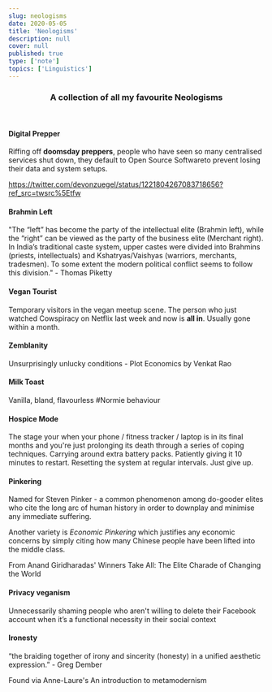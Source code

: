 ```yaml
---
slug: neologisms
date: 2020-05-05
title: 'Neologisms'
description: null
cover: null
published: true
type: ['note']
topics: ['Linguistics']
---
```


<Center>

### A collection of all my favourite <a noTip to="https://en.wikipedia.org/wiki/Neologism">Neologisms</a>

</Center>

<br />

<SimpleCard>

#### Digital Prepper
Riffing off **doomsday preppers**, people who have seen so many centralised services shut down, they default to Open Source Softwareto prevent losing their data and system setups.

https://twitter.com/devonzuegel/status/1221804267083718656?ref_src=twsrc%5Etfw

</SimpleCard>

<SimpleCard>

#### Brahmin Left

"The “left” has become the party of the intellectual elite (Brahmin left), while the “right” can be viewed as the party of the business elite (Merchant right). In India’s traditional caste system, upper castes were divided into Brahmins (priests, intellectuals) and Kshatryas/Vaishyas (warriors, merchants, tradesmen). To some extent the modern political conflict seems to follow this division." - <a to="http://piketty.pse.ens.fr/files/Piketty2018.pdf">Thomas Piketty </a>

</SimpleCard>

<SimpleCard>

#### Vegan Tourist

Temporary visitors in the vegan meetup scene. The person who just watched Cowspiracy on Netflix last week and now is __all in__. Usually gone within a month.

</SimpleCard>

<SimpleCard>

#### Zemblanity

Unsurprisingly unlucky conditions - <a to="https://www.ribbonfarm.com/2020/03/09/plot-economics/">Plot Economics</a> by Venkat Rao

</SimpleCard>

<SimpleCard>

#### Milk Toast

Vanilla, bland, flavourless #Normie behaviour

</SimpleCard>

<SimpleCard>

#### Hospice Mode

The stage your when your phone / fitness tracker / laptop is in its final months and you're just prolonging its death through a series of coping techniques. Carrying around extra battery packs. Patiently giving it 10 minutes to restart. Resetting the system at regular intervals. Just give up.

</SimpleCard>

<SimpleCard>

#### Pinkering

Named for Steven Pinker - a common phenomenon among do-gooder elites who cite the long arc of human history in order to downplay and minimise any immediate suffering.

Another variety is _Economic Pinkering_ which justifies any economic concerns by simply citing how many Chinese people have been lifted into the middle class.

From Anand Giridharadas' <a to='https://en.wikipedia.org/wiki/Winners_Take_All:_The_Elite_Charade_of_Changing_the_World'>Winners Take All: The Elite Charade of Changing the World</a>

</SimpleCard>

<SimpleCard>

#### Privacy veganism

Unnecessarily shaming people who aren't willing to delete their Facebook account when it’s a functional necessity in their social context

</SimpleCard>

<SimpleCard>

#### Ironesty

“the braiding together of irony and sincerity (honesty) in a unified aesthetic expression.” - Greg Dember

Found via Anne-Laure's <a to="https://nesslabs.com/metamodernism">An introduction to metamodernism</a>

</SimpleCard>